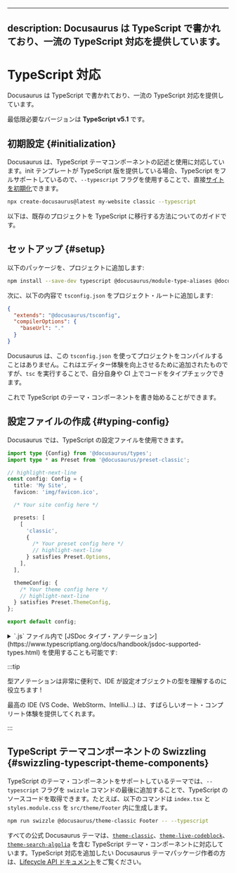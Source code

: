 <!-- 
---
description: Docusaurus is written in TypeScript and provides first-class TypeScript support.
---
 -->
---
description: Docusaurus は TypeScript で書かれており、一流の TypeScript 対応を提供しています。
---

<!-- 
# TypeScript Support
 -->
# TypeScript 対応

<!-- 
Docusaurus is written in TypeScript and provides first-class TypeScript support.
 -->
Docusaurus は TypeScript で書かれており、一流の TypeScript 対応を提供しています。

<!-- 
The minimum required version is **TypeScript 5.1**.
 -->
最低限必要なバージョンは **TypeScript v5.1** です。

<!-- 
## Initialization {#initialization}
 -->
## 初期設定 {#initialization}

<!-- 
Docusaurus supports writing and using TypeScript theme components. If the init template provides a TypeScript variant, you can directly [initialize a site](./installation.mdx#scaffold-project-website) with full TypeScript support by using the `--typescript` flag.
 -->
Docusaurus は、TypeScript テーマコンポーネントの記述と使用に対応しています。init テンプレートが TypeScript 版を提供している場合、TypeScript をフルサポートしているので、`--typescript` フラグを使用することで、直接[サイトを初期化](./installation.mdx#scaffold-project-website)できます。

```bash
npx create-docusaurus@latest my-website classic --typescript
```

<!-- 
Below are some guides on how to migrate an existing project to TypeScript.
 -->
以下は、既存のプロジェクトを TypeScript に移行する方法についてのガイドです。

<!-- 
## Setup {#setup}
 -->
## セットアップ {#setup}

<!-- 
Add the following packages to your project:
 -->
以下のパッケージを、プロジェクトに追加します:

```bash npm2yarn
npm install --save-dev typescript @docusaurus/module-type-aliases @docusaurus/tsconfig @docusaurus/types
```

<!-- 
Then add `tsconfig.json` to your project root with the following content:
 -->
次に、以下の内容で `tsconfig.json` をプロジェクト・ルートに追加します:

```json title="tsconfig.json"
{
  "extends": "@docusaurus/tsconfig",
  "compilerOptions": {
    "baseUrl": "."
  }
}
```

<!-- 
Docusaurus doesn't use this `tsconfig.json` to compile your project. It is added just for a nicer Editor experience, although you can choose to run `tsc` to type check your code for yourself or on CI.
 -->
Docusaurus は、この `tsconfig.json` を使ってプロジェクトをコンパイルすることはありません。これはエディター体験を向上させるために追加されたものですが、`tsc` を実行することで、自分自身や CI 上でコードをタイプチェックできます。

<!-- 
Now you can start writing TypeScript theme components.
 -->
これで TypeScript のテーマ・コンポーネントを書き始めることができます。

<!-- 
## Typing the config file {#typing-config}
 -->
## 設定ファイルの作成 {#typing-config}

<!-- 
It is possible to use a TypeScript config file in Docusaurus.
 -->
Docusaurus では、TypeScript の設定ファイルを使用できます。

```ts title="docusaurus.config.ts"
import type {Config} from '@docusaurus/types';
import type * as Preset from '@docusaurus/preset-classic';

// highlight-next-line
const config: Config = {
  title: 'My Site',
  favicon: 'img/favicon.ico',

  /* Your site config here */

  presets: [
    [
      'classic',
      {
        /* Your preset config here */
        // highlight-next-line
      } satisfies Preset.Options,
    ],
  ],

  themeConfig: {
    /* Your theme config here */
    // highlight-next-line
  } satisfies Preset.ThemeConfig,
};

export default config;
```

<details>
<!-- 
  <summary>
  It is also possible to use [JSDoc type annotations](https://www.typescriptlang.org/docs/handbook/jsdoc-supported-types.html) within a `.js` file:</summary>
 -->
  <summary>`.js` ファイル内で [JSDoc タイプ・アノテーション](https://www.typescriptlang.org/docs/handbook/jsdoc-supported-types.html) を使用することも可能です:</summary>

<!-- 
By default, the Docusaurus TypeScript config does not type-check JavaScript files.
 -->
デフォルトでは、Docusaurus の TypeScript 設定は、JavaScript ファイルをタイプチェックしません。

<!-- 
The `// @ts-check` comment ensures the config file is properly type-checked when running `npx tsc`.
 -->
`npx tsc` を実行する際、コメント `// @ts-check` は、設定ファイルが適切にタイプチェックされることを保証します。

```js title="docusaurus.config.js"
// highlight-next-line
// @ts-check

// highlight-next-line
/** @type {import('@docusaurus/types').Config} */
const config = {
  tagline: 'Dinosaurs are cool',
  favicon: 'img/favicon.ico',

  /* Your site config here */

  presets: [
    [
      '@docusaurus/preset-classic',
      // highlight-next-line
      /** @type {import('@docusaurus/preset-classic').Options} */
      (
        {
          /* Your preset config here */
        }
      ),
    ],
  ],
  themeConfig:
    // highlight-next-line
    /** @type {import('@docusaurus/preset-classic').ThemeConfig} */
    (
      {
        /* Your theme config here */
      }
    ),
};

export default config;
```

</details>

:::tip

<!-- 
Type annotations are very useful and help your IDE understand the type of config objects!
 -->
型アノテーションは非常に便利で、IDE が設定オブジェクトの型を理解するのに役立ちます !

<!-- 
The best IDEs (VS Code, WebStorm, IntelliJ...) will provide a nice auto-completion experience.
 -->
最高の IDE (VS Code、WebStorm、IntelliJ…) は、すばらしいオート・コンプリート体験を提供してくれます。

:::

<!-- 
## Swizzling TypeScript theme components {#swizzling-typescript-theme-components}
 -->
## TypeScript テーマコンポーネントの Swizzling {#swizzling-typescript-theme-components}

<!-- 
For themes that support TypeScript theme components, you can add the `--typescript` flag to the end of the `swizzle` command to get TypeScript source code. For example, the following command will generate `index.tsx` and `styles.module.css` into `src/theme/Footer`.
 -->
TypeScript のテーマ・コンポーネントをサポートしているテーマでは、`--typescript` フラグを `swizzle` コマンドの最後に追加することで、TypeScript のソースコードを取得できます。たとえば、以下のコマンドは `index.tsx` と `styles.module.css` を `src/theme/Footer` 内に生成します。

```bash npm2yarn
npm run swizzle @docusaurus/theme-classic Footer -- --typescript
```

<!-- 
All official Docusaurus themes support TypeScript theme components, including [`theme-classic`](./api/themes/theme-classic.mdx), [`theme-live-codeblock`](./api/themes/theme-live-codeblock.mdx), and [`theme-search-algolia`](./api/themes/theme-search-algolia.mdx). If you are a Docusaurus theme package author who wants to add TypeScript support, see the [Lifecycle APIs docs](./api/plugin-methods/extend-infrastructure.mdx#getTypeScriptThemePath).
 -->
すべての公式 Docusaurus テーマは、[`theme-classic`](./api/themes/theme-classic.mdx)、[`theme-live-codeblock`](./api/themes/theme-live-codeblock.mdx)、[`theme-search-algolia`](./api/themes/theme-search-algolia.mdx) を含む TypeScript テーマ・コンポーネントに対応しています。TypeScript 対応を追加したい Docusaurus テーマパッケージ作者の方は、[Lifecycle API ドキュメント](./api/plugin-methods/extend-infrastructure.mdx#getTypeScriptThemePath)をご覧ください。